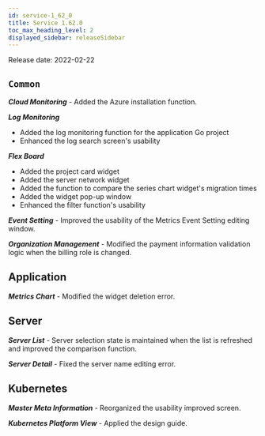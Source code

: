 ```yaml
---
id: service-1_62_0
title: Service 1.62.0
toc_max_heading_level: 2
displayed_sidebar: releaseSidebar
---
```



Release date: 2022-02-22

## `Common`

**_Cloud Monitoring_** - Added the Azure installation function.

**_Log Monitoring_**

- Added the log monitoring function for the application Go project
- Enhanced the log search screen's usability

**_Flex Board_**

- Added the project card widget
- Added the server network widget
- Added the function to compare the series chart widget's migration times
- Added the widget pop-up window
- Enhanced the filter function's usability

**_Event Setting_** - Improved the usability of the Metrics Event Setting editing window.

**_Organization Management_** - Modified the payment information validation logic when the billing role is changed.

## Application

**_Metrics Chart_** - Modified the widget deletion error.

## Server

**_Server List_** - Server selection state is maintained when the list is refreshed and improved the comparison function.

**_Server Detail_** - Fixed the server name editing error.

## Kubernetes

**_Master Meta Information_** - Reorganized the usability improved screen.

**_Kubernetes Platform View_** - Applied the design guide.

